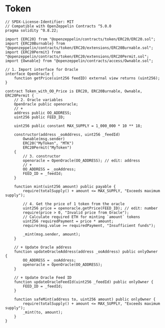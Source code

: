 # Token

```solidity
// SPDX-License-Identifier: MIT
// Compatible with OpenZeppelin Contracts ^5.0.0
pragma solidity ^0.8.22;

import {ERC20} from "@openzeppelin/contracts/token/ERC20/ERC20.sol";
import {ERC20Burnable} from "@openzeppelin/contracts/token/ERC20/extensions/ERC20Burnable.sol";
import {ERC20Permit} from "@openzeppelin/contracts/token/ERC20/extensions/ERC20Permit.sol";
import {Ownable} from "@openzeppelin/contracts/access/Ownable.sol";

// 1. Import interface for Oracle
interface OpenOracle {
    function getPrice(uint256 feedID) external view returns (uint256);
}

contract Token_with_OO_Price is ERC20, ERC20Burnable, Ownable, ERC20Permit {
    // 2. Oracle variables
    OpenOracle public openoracle;
    // +
    address public OO_ADDRESS;
    uint256 public FEED_ID;

    uint256 public constant MAX_SUPPLY = 1_000_000 * 10 ** 18;

    constructor(address _ooAddress, uint256 _feedId)
        Ownable(msg.sender)
        ERC20("MyToken", "MTK")
        ERC20Permit("MyToken")
    {
        // 3. constructor
        openoracle = OpenOracle(OO_ADDRESS); // edit: address
        // +
        OO_ADDRESS = _ooAddress;
        FEED_ID = _feedId;
    }

    function mint(uint256 amount) public payable {
        require(totalSupply() + amount <= MAX_SUPPLY, "Exceeds maximum supply");

        // 4. Get the price of 1 token from the oracle
        uint256 price = openoracle.getPrice(FEED_ID); // edit: number
        require(price > 0, "Invalid price from Oracle");
        // Calculate required ETH for minting `amount` tokens
        uint256 requiredPayment = price * amount;
        require(msg.value >= requiredPayment, "Insufficient funds");

        _mint(msg.sender, amount);
    }

    // + Update Oracle address
    function updateOracleAddress(address _ooAddress) public onlyOwner {
        OO_ADDRESS = _ooAddress;
        openoracle = OpenOracle(OO_ADDRESS);
    }

    // + Update Oracle Feed ID
    function updateOracleFeedId(uint256 _feedId) public onlyOwner {
        FEED_ID = _feedId;
    }

    function safeMint(address to, uint256 amount) public onlyOwner {
        require(totalSupply() + amount <= MAX_SUPPLY, "Exceeds maximum supply");
        _mint(to, amount);
    }
}

```
